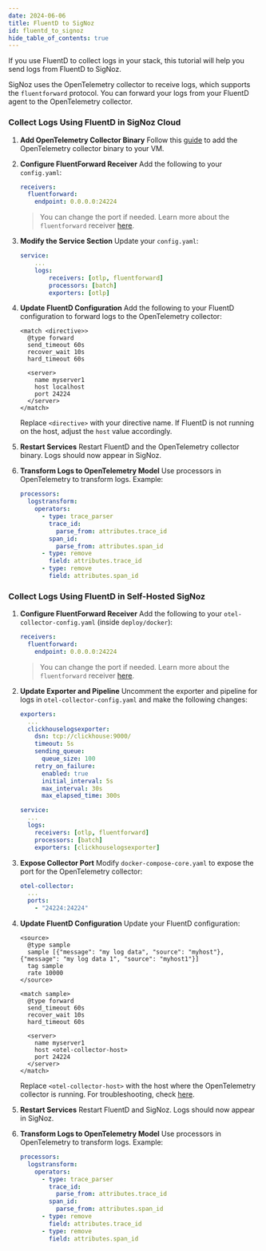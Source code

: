 ```yaml
---
date: 2024-06-06
title: FluentD to SigNoz
id: fluentd_to_signoz
hide_table_of_contents: true
---
```


If you use FluentD to collect logs in your stack, this tutorial will help you send logs from FluentD to SigNoz.

SigNoz uses the OpenTelemetry collector to receive logs, which supports the `fluentforward` protocol. You can forward your logs from your FluentD agent to the OpenTelemetry collector.

<Tabs entityName="plans">
<TabItem value="signoz-cloud" label="SigNoz Cloud" default>

### Collect Logs Using FluentD in SigNoz Cloud

1. **Add OpenTelemetry Collector Binary**
   Follow this [guide](https://signoz.io/docs/tutorial/opentelemetry-binary-usage-in-virtual-machine/) to add the OpenTelemetry collector binary to your VM.

2. **Configure FluentForward Receiver**
   Add the following to your `config.yaml`:
   ```yaml
   receivers:
     fluentforward:
       endpoint: 0.0.0.0:24224
   ```
   > You can change the port if needed. Learn more about the `fluentforward` receiver [here](https://github.com/open-telemetry/opentelemetry-collector-contrib/tree/main/receiver/fluentforwardreceiver).

3. **Modify the Service Section**
   Update your `config.yaml`:
   ```yaml
   service:
       ...
       logs:
           receivers: [otlp, fluentforward]
           processors: [batch]
           exporters: [otlp]
   ```

4. **Update FluentD Configuration**
   Add the following to your FluentD configuration to forward logs to the OpenTelemetry collector:
   ```
   <match <directive>>
     @type forward
     send_timeout 60s
     recover_wait 10s
     hard_timeout 60s

     <server>
       name myserver1
       host localhost
       port 24224
     </server>
   </match>
   ```
   Replace `<directive>` with your directive name. If FluentD is not running on the host, adjust the `host` value accordingly.

5. **Restart Services**
   Restart FluentD and the OpenTelemetry collector binary. Logs should now appear in SigNoz.

6. **Transform Logs to OpenTelemetry Model**
   Use processors in OpenTelemetry to transform logs. Example:
   ```yaml
   processors:
     logstransform:
       operators:
         - type: trace_parser
           trace_id:
             parse_from: attributes.trace_id
           span_id:
             parse_from: attributes.span_id
         - type: remove
           field: attributes.trace_id
         - type: remove
           field: attributes.span_id
   ```

</TabItem>

<TabItem value='self-host' label='Self-Host'>

### Collect Logs Using FluentD in Self-Hosted SigNoz

1. **Configure FluentForward Receiver**
   Add the following to your `otel-collector-config.yaml` (inside `deploy/docker`):
   ```yaml
   receivers:
     fluentforward:
       endpoint: 0.0.0.0:24224
   ```
   > You can change the port if needed. Learn more about the `fluentforward` receiver [here](https://github.com/open-telemetry/opentelemetry-collector-contrib/tree/main/receiver/fluentforwardreceiver).

2. **Update Exporter and Pipeline**
   Uncomment the exporter and pipeline for logs in `otel-collector-config.yaml` and make the following changes:
   ```yaml
   exporters:
     ...
     clickhouselogsexporter:
       dsn: tcp://clickhouse:9000/
       timeout: 5s
       sending_queue:
         queue_size: 100
       retry_on_failure:
         enabled: true
         initial_interval: 5s
         max_interval: 30s
         max_elapsed_time: 300s

   service:
     ...
     logs:
       receivers: [otlp, fluentforward]
       processors: [batch]
       exporters: [clickhouselogsexporter]
   ```

3. **Expose Collector Port**
   Modify `docker-compose-core.yaml` to expose the port for the OpenTelemetry collector:
   ```yaml
   otel-collector:
     ...
     ports:
       - "24224:24224"
   ```

4. **Update FluentD Configuration**
   Update your FluentD configuration:
   ```
   <source>
     @type sample
     sample [{"message": "my log data", "source": "myhost"}, {"message": "my log data 1", "source": "myhost1"}]
     tag sample
     rate 10000
   </source>

   <match sample>
     @type forward
     send_timeout 60s
     recover_wait 10s
     hard_timeout 60s

     <server>
       name myserver1
       host <otel-collector-host>
       port 24224
     </server>
   </match>
   ```
   Replace `<otel-collector-host>` with the host where the OpenTelemetry collector is running. For troubleshooting, check [here](/docs/install/troubleshooting#signoz-otel-collector-address-grid).

5. **Restart Services**
   Restart FluentD and SigNoz. Logs should now appear in SigNoz.

6. **Transform Logs to OpenTelemetry Model**
   Use processors in OpenTelemetry to transform logs. Example:
   ```yaml
   processors:
     logstransform:
       operators:
         - type: trace_parser
           trace_id:
             parse_from: attributes.trace_id
           span_id:
             parse_from: attributes.span_id
         - type: remove
           field: attributes.trace_id
         - type: remove
           field: attributes.span_id
   ```

</TabItem>
</Tabs>
